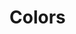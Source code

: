 
<Meta title="Theme/Colors" />

# Colors

<br />

<ColorPalette>
  <ColorItem
    title="Grey"
    subtitle=""
    colors={{
      grey20:Colors.grey[20],
      grey40:Colors.grey[40],
      grey60:Colors.grey[60],
      grey80:Colors.grey[80],
      grey90:Colors.grey[90],
      grey96:Colors.grey[96],
      grey98:Colors.grey[98],
    }}
  />
</ColorPalette>
